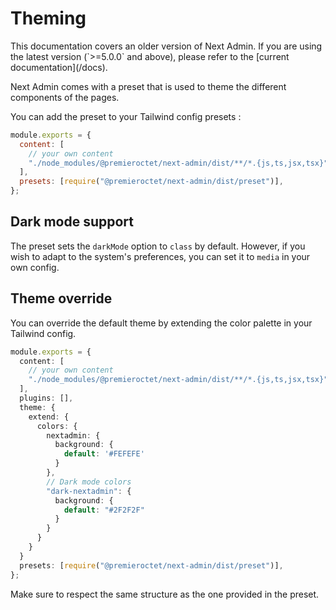 
# Theming
<Callout type="default">
  This documentation covers an older version of Next Admin. If you are using the
  latest version (`>=5.0.0` and above), please refer to the [current
  documentation](/docs).
</Callout>


Next Admin comes with a preset that is used to theme the different components of the pages.

You can add the preset to your Tailwind config presets :

```js copy filename="tailwind.config.js"
module.exports = {
  content: [
    // your own content
    "./node_modules/@premieroctet/next-admin/dist/**/*.{js,ts,jsx,tsx}",
  ],
  presets: [require("@premieroctet/next-admin/dist/preset")],
};
```

## Dark mode support

The preset sets the `darkMode` option to `class` by default. However, if you wish to adapt to the system's preferences, you can set it to `media` in your own config.

## Theme override

You can override the default theme by extending the color palette in your Tailwind config.

```typescript copy filename="tailwind.config.js"
module.exports = {
  content: [
    // your own content
    "./node_modules/@premieroctet/next-admin/dist/**/*.{js,ts,jsx,tsx}",
  ],
  plugins: [],
  theme: {
    extend: {
      colors: {
        nextadmin: {
          background: {
            default: '#FEFEFE'
          }
        },
        // Dark mode colors
        "dark-nextadmin": {
          background: {
            default: "#2F2F2F"
          }
        }
      }
    }
  }
  presets: [require("@premieroctet/next-admin/dist/preset")],
};
```

Make sure to respect the same structure as the one provided in the preset.
